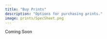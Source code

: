 ```yaml
---
title: "Buy Prints"
description: "Options for purchasing prints."
image: prints/SpecSheet.png
---
```


Coming Soon



